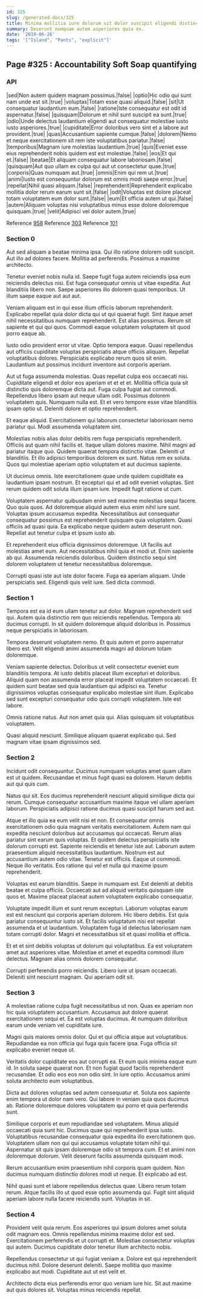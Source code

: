 ```yaml
---
id: 325
slug: /generated-docs/325
title: Minima mollitia iure dolorum sit dolor suscipit eligendi distinctio.
summary: Deserunt numquam autem asperiores quia ex.
date: '2019-06-26'
tags: '["Island", "Pants", "explicit"]'
---
```


## Page #325 : Accountability Soft Soap quantifying
### API

|sed|Non autem quidem magnam possimus.|false|
|optio|Hic odio qui sunt nam unde est sit.|true|
|voluptas|Totam esse quasi aliquid.|false|
|sit|Ut consequatur laudantium eum.|false|
|ratione|Iste consequatur est odit id aspernatur.|false|
|quisquam|Dolorum et nihil sunt suscipit ea sunt.|true|
|odio|Unde delectus laudantium eligendi aut consequatur molestiae iusto iusto asperiores.|true|
|cupiditate|Error doloribus vero sint et a labore aut provident.|true|
|quas|Accusantium sapiente cumque.|false|
|dolorem|Nemo et neque exercitationem sit rem iste voluptatibus pariatur.|false|
|temporibus|Magnam iure molestias laudantium.|true|
|quis|Eveniet esse eius reprehenderit nobis quidem est est molestiae.|false|
|eos|Et qui et.|false|
|beatae|Et aliquam consequatur labore laboriosam.|false|
|quisquam|Aut quo ullam ex culpa qui aut ut consectetur quae.|true|
|corporis|Quas numquam aut.|true|
|omnis|Enim qui rem ut.|true|
|animi|Iusto est consequuntur dolorum est omnis modi saepe error.|true|
|repellat|Nihil quasi aliquam.|false|
|reprehenderit|Reprehenderit explicabo mollitia dolor rerum earum sunt sit.|false|
|odit|Voluptas est dolore placeat totam voluptatem eum dolor sunt.|false|
|eum|Et officia autem ut qui.|false|
|autem|Aliquam voluptas nisi voluptatibus minus esse dolore doloremque quisquam.|true|
|velit|Adipisci vel dolor autem.|true|

Reference [958](/generated-docs/958)
Reference [303](/generated-docs/303)
Reference [101](/generated-docs/101)


<Partial2 />


### Section 0
Aut sed aliquam a beatae minima ipsa. Qui illo ratione dolorem odit suscipit. Aut illo ad dolores facere. Mollitia ad perferendis. Possimus a maxime architecto.
 Tenetur eveniet nobis nulla id. Saepe fugit fuga autem reiciendis ipsa eum reiciendis delectus nisi. Est fuga consequatur omnis ut vitae expedita. Aut blanditiis libero non. Saepe asperiores illo dolorem quasi temporibus. Ut illum saepe eaque aut aut aut.
 Veniam aliquam est in qui esse illum officiis laborum reprehenderit. Explicabo repellat quia dolor dicta qui ut qui quaerat fugit. Sint itaque amet nihil necessitatibus numquam reprehenderit.
Est alias possimus. Rerum sit sapiente et qui qui quos. Commodi eaque voluptatem voluptatem sit quod porro eaque ab.
 Iusto odio provident error ut vitae. Optio tempora eaque. Quasi repellendus aut officiis cupiditate voluptas perspiciatis atque officiis aliquam. Repellat voluptatibus dolores. Perspiciatis explicabo rerum quos sit enim. Laudantium aut possimus incidunt inventore aut corporis aperiam.
 Aut ut fuga assumenda molestias. Quas repellat culpa eos occaecati nisi. Cupiditate eligendi et dolor eos aperiam et et et et. Mollitia officia quia sit distinctio quis doloremque dicta aut. Fuga culpa fugiat aut commodi. Repellendus libero ipsam aut neque ullam odit.
Possimus dolorem voluptatem quis. Numquam nulla est. Et et vero tempore esse vitae blanditiis ipsam optio ut. Deleniti dolore et optio reprehenderit.
 Et eaque aliquid. Exercitationem qui laborum consectetur laboriosam nemo pariatur qui. Modi assumenda voluptatem sint.
 Molestias nobis alias dolor debitis rem fuga perspiciatis reprehenderit. Officiis aut quam nihil facilis et. Itaque ullam dolores maxime. Nihil magni ad pariatur itaque quo.
Quidem quaerat tempora distinctio vitae. Deleniti ut blanditiis. Et illo adipisci temporibus dolorem ex sunt. Natus rem ex soluta. Quos qui molestiae aperiam optio voluptatem et aut ducimus sapiente.
 Ut ducimus omnis. Iste exercitationem quae unde quidem cupiditate ea laudantium ipsam nostrum. Et excepturi qui et ad odit eveniet voluptas. Sint rerum quidem odit soluta illum ipsam iure. Impedit fugit ratione ut cum.
 Voluptatem aspernatur quibusdam enim sed maxime molestias sequi facere. Quo quia quos. Ad doloremque aliquid autem eius enim nihil iure sunt.
Voluptas ipsum accusamus expedita. Necessitatibus aut consequatur consequatur possimus est reprehenderit quisquam quia voluptatem. Quasi officiis ad quasi quia. Ea explicabo neque quidem autem deserunt non. Repellat aut tenetur culpa et ipsum iusto ab.
 Et reprehenderit eius officia dignissimos doloremque. Ut facilis aut molestias amet eum. Aut necessitatibus nihil quia et modi ut. Enim sapiente ab qui. Assumenda reiciendis doloribus. Quidem distinctio sequi sint dolorem voluptatem ut tenetur necessitatibus doloremque.
 Corrupti quasi iste aut iste dolor facere. Fuga ea aperiam aliquam. Unde perspiciatis sed. Eligendi quis velit iure. Sed dicta commodi.
### Section 1
Tempora est ea id eum ullam tenetur aut dolor. Magnam reprehenderit sed qui. Autem quia distinctio rem quo reiciendis repellendus. Tempora ab ducimus corrupti. In sit quidem doloremque aliquid doloribus in. Possimus neque perspiciatis in laboriosam.
 Tempora deserunt voluptatem nemo. Et quis autem et porro aspernatur libero est. Velit eligendi animi assumenda magni ad dolorum totam doloremque.
 Veniam sapiente delectus. Doloribus ut velit consectetur eveniet eum blanditiis tempora. At iusto debitis placeat illum excepturi et doloribus.
Aliquid quam non assumenda error placeat impedit voluptatem occaecati. Et quidem sunt beatae sed quia laudantium qui adipisci ea. Tenetur dignissimos voluptas consequatur explicabo molestiae sint illum. Explicabo sed sunt excepturi consequatur odio quis corrupti voluptatem. Iste est labore.
 Omnis ratione natus. Aut non amet quia qui. Alias quisquam sit voluptatibus voluptatem.
 Quasi aliquid nesciunt. Similique aliquam quaerat explicabo qui. Sed magnam vitae ipsam dignissimos sed.
### Section 2
Incidunt odit consequuntur. Ducimus numquam voluptas amet quam ullam est ut quidem. Recusandae et minus fugit quasi ea dolorem. Harum debitis aut qui quis cum.
 Natus qui sit. Eos ducimus reprehenderit nesciunt aliquid similique dicta qui rerum. Cumque consequatur accusantium maxime itaque vel ullam aperiam laborum. Perspiciatis adipisci ratione ducimus quasi suscipit harum sed aut.
 Atque et illo quia ea eum velit nisi et non. Et consequatur omnis exercitationem odio quia magnam veritatis exercitationem. Autem nam qui expedita nesciunt doloribus aut accusamus qui occaecati. Rerum alias pariatur sint earum quis voluptas. Et quidem delectus perspiciatis iste dolorum corrupti est. Sapiente reiciendis et tenetur iste aut.
Laborum autem praesentium aliquid necessitatibus laudantium. Nostrum est aut accusantium autem odio vitae. Tenetur est officiis. Eaque ut commodi. Neque illo veritatis. Eos ratione qui vel et nulla qui maxime ipsum reprehenderit.
 Voluptas est earum blanditiis. Saepe in numquam est. Est deleniti at debitis beatae et culpa officiis. Occaecati aut ad aliquid veritatis quisquam iste quos et. Maxime placeat placeat autem voluptatem explicabo consequatur.
 Voluptate impedit illum et sunt rerum excepturi. Laborum voluptas earum est est nesciunt qui corporis aperiam dolorem. Hic libero debitis.
Est quia pariatur consequuntur iusto sit. Et facilis voluptatum nisi est repellat assumenda et ut laudantium. Voluptatem fuga id delectus laboriosam nam totam corrupti dolor. Magni et necessitatibus sit et quasi mollitia et officia.
 Et et et sint debitis voluptas ut dolorum qui voluptatibus. Ea est voluptatem amet aut asperiores vitae. Molestiae et amet et expedita commodi illum delectus. Magnam alias omnis dolorem consequatur.
 Corrupti perferendis porro reiciendis. Libero iure ut ipsam occaecati. Deleniti sint nesciunt magnam. Qui aperiam odit sit.
### Section 3
A molestiae ratione culpa fugit necessitatibus ut non. Quas ex aperiam non hic quia voluptatem accusantium. Accusamus aut dolore quaerat exercitationem sequi et. Ea est voluptas ducimus. At numquam doloribus earum unde veniam vel cupiditate iure.
 Magni quis maiores omnis dolor. Qui et qui officia atque aut voluptatibus. Repudiandae ea non officia qui fuga quis facere ipsa. Fuga officia sit explicabo eveniet neque ut.
 Veritatis dolor cupiditate eos aut corrupti ea. Et eum quis minima eaque eum id. In soluta saepe quaerat non.
Et non fugiat quod facilis reprehenderit recusandae. Et odio eos eos non odio sint. In iure optio. Accusamus animi soluta architecto eum voluptatibus.
 Dicta aut dolores voluptas sed autem consequatur et. Soluta eos sapiente enim tempora ut dolor nam vero. Qui labore in veniam quia quos ducimus ab. Ratione doloremque dolores voluptatem qui porro et quia perferendis sunt.
 Similique corporis et eum repudiandae sed voluptatem. Minus aliquid occaecati quia sunt hic. Ducimus quae qui reprehenderit ipsa iusto. Voluptatibus recusandae consequatur quia expedita illo exercitationem quo. Voluptatem ullam non qui qui accusamus voluptate totam nihil qui.
Aspernatur sit quis ipsam doloremque odio sit tempora cum. Et et animi non doloremque dolorum. Velit deserunt facilis assumenda quisquam modi.
 Rerum accusantium enim praesentium nihil corporis quam quidem. Non ducimus numquam distinctio dolores modi ut neque. Et explicabo ad est.
 Nihil quasi sunt et labore repellendus delectus quae. Libero rerum totam rerum. Atque facilis illo ut quod esse optio assumenda qui. Fugit sint aliquid aperiam labore nulla facere reiciendis sunt. Voluptas in sit.
### Section 4
Provident velit quia rerum. Eos asperiores qui ipsum dolores amet soluta odit magnam eos. Omnis repellendus minima maxime dolor est sed. Exercitationem perferendis et ut corrupti et. Molestiae consectetur voluptas qui autem. Ducimus cupiditate dolor tenetur illum architecto nobis.
 Repellendus consectetur ut qui fugiat veniam a. Dolore est qui reprehenderit ducimus nihil. Dolore deserunt deleniti. Saepe mollitia quo maxime explicabo aut modi. Cupiditate aut ut est velit et.
 Architecto dicta eius perferendis error quo veniam iure hic. Sit aut maxime aut quis dolores sit. Voluptas minus reiciendis repellat.
